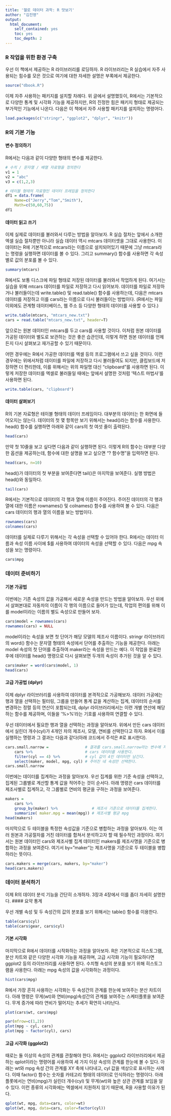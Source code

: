 ```yaml
---
title: '헬로 데이터 과학: R 맛보기'
author: "김진영"
output:
  html_document:
    self_contained: yes
    toc: yes
    toc_depth: 2
---
```


### R 작업을 위한 환경 구축

우선 이 책에서 제공하는 R 라이브러리를 로딩하자. R 라이브러리는 R 실습에서 자주 사용되는 힘수를 모은 것으로 여기에 대한 자세한 설명은 부록에서 제공한다.

```r
source("dbook.R")
```

이제 자주 사용하는 패키지를 설치할 차례다. 위 글에서 설명했듯이, R에서는 기본적으로 다양한 통계 및 시각화 기능을 제공하지만, R의 진정한 힘은 패키지 형태로 제공되는 부가적인 기능에서 나온다. 다음은 이 책에서 자주 사용할 패키지를 설치하는 명령어다.

```r
load.packages(c("stringr", "ggplot2", "dplyr", "knitr"))
```

### R의 기본 기능
#### 변수 정의하기
R에서는 다음과 같이 다양한 형태의 변수를 제공한다.

```r
# 수치 / 문자열 / 배열 자료형을 정의한다
v1 = 1
v2 = "abc"
v3 = c(1,2,3)

# 테이블 형태의 자료형인 데이터 프레임을 정의한다
df1 = data.frame(
	Name=c("Jerry","Tom","Smith"),
	Math=c(50,60,75))
df1
```


#### 데이터 읽고 쓰기
이제 실제로 데이터를 불러와서 다루는 방법을 알아보자.  R 실습 절차는 앞에서 소개한 엑셀 실습 절차뿐만 아니라 실습 데이터 역시 mtcars 데이터셋을 그대로 사용한다. 이 데이터는 R에 기본적으로 mtcars라는 이름으로 설치되어있기 때문에 그냥 mtcars라는 명령을 실행하면 데이터를 볼 수 있다. 그리고 summary() 함수를 사용하면 각 속성별로 값의 분포를 볼 수 있다.

```r
summary(mtcars)
```

R에서도 보통 디스크에 파일 형태로 저장된 데이터를 불러와서 작업하게 된다. 여기서는 실습을 위해 mtcars 데이터를 파일로 저장하고 다시 읽어보자. 데이터를 파일로 저장하거나 불러들이는데 write.table() 및 read.table() 함수를 사용하는데, 다음은 mtcars 데이터를 저장하고 이를 cars라는 이름으로 다시 불러들이는 방법이다. (R에서는 파일 이외에도 관계형 데이터베이스, 웹 주소 등 다양한 형태의 데이터를 사용할 수 있다.)

```r
write.table(mtcars, "mtcars_new.txt")
cars = read.table("mtcars_new.txt", header=T)
```

앞으로는 원본 데이터인 mtcars를 두고 cars를 사용할 것이다. 이처럼 원본 데이터를 가공된 데이터와 별도로 보관하는 것은 좋은 습관인데, 이렇게 하면 원본 데이터를 언제든지 다시 살펴보고 재가공할 수 있기 때문이다.

어떤 경우에는 R에서 가공한 데이터를 엑셀 등의 프로그램에서 쓰고 싶을 것이다. 이런 경우에는 위에서처럼 데이터를 파일에 저장하고 다시 불러들여도 되지만, 클립보드에 저장하면 더 편리한데, 이를 위해서는 위의 파일명 대신  "clipboard"를 사용하면 된다. 이렇게 저장한 데이터를 엑셀로 불러들일 때에는 앞에서 설명한 것처럼 ‘텍스트 마법사’를 사용하면 된다.

```r
write.table(cars, "clipboard")
```

#### 데이터 살펴보기
R의 기본 자료형은 테이블 형태의 데이터 프레임이다. 대부분의 데이터는 한 화면에 들어오지는 않는다. 데이터의 첫 몇 항목만 보기 위해서는 head()라는 함수를 사용한다. head() 함수를 실행하면 아래와 같이 cars의 첫 여섯 줄이 출력된다.

```r
head(cars)
```

만약 첫 10줄을 보고 싶다면 다음과 같이 실행하면 된다. 이렇게 R의 함수는 대부분 다양한 옵션을 제공하는데, 함수에 대한 설명을 보고 싶으면 "? 함수명"을 입력하면 된다.

```r
head(cars, n=10)
```

head()가 데이터의 첫 부분을 보여준다면 tail()은 마지막을 보여준다. 실행 방법은 head()와 동일하다.

```r
tail(cars)
```

R에서는 기본적으로 데이터의 각 행과 열에 이름이 주어진다. 주어진 데이터의 각 행과 열에 대한 이름은 rownames() 및 colnames() 함수를 사용하여 볼 수 있다. 다음은 cars 데이터의 행과 열의 이름을 보는 방법이다.

```r
rownames(cars)
colnames(cars)
```

데이터를 실제로 다루기 위해서는 각 속성을 선택할 수 있어야 한다. R에서는 데이터 이름과 속성 이름 사이에 $를 사용하여 데이터의 속성을 선택할 수 있다. 다음은 mpg 속성을 보는 명령이다.

```r
cars$mpg
```

### 데이터 준비하기

#### 기본 가공법

이번에는 기존 속성의 값을 가공해서 새로운 속성을 만드는 방법을 알아보자. 우선 위에서 살펴본대로 자동차의 이름이 각 행의 이름으로 들어가 있는데, 작업의 편의를 위해 이를 model이라는 이름의 별도 속성으로 만들어 보자. 

```r
cars$model = rownames(cars)
rownames(cars) = NULL
```

model이라는 속성을 보면 첫 단어가 해당 모델의 제조사 이름이다. stringr 라이브러리의 word() 함수는 문자열 형태의 속성에서 단어를 추출하는 기능을 제공한다. 아래는 model 속성의 첫 단어를 추출하여 maker라는 속성을 만드는 예다. 이 작업을 완료한 후에 데이터를 head() 명령으로 다시 살펴보면 두개의 속성이 추가된 것을 알 수 있다.

```r
cars$maker = word(cars$model, 1)
head(cars)
```

#### 고급 가공법 (dplyr)

이제 dplyr 라이브러리를 사용하여 데이터를 본격적으로 가공해보자. 데이터 가공에는 행과 열을 선택하는 필터링, 그룹을 만들어 통계 값을 계산하는 집계, 데이터의 순서를 변경하는 정렬 등의 연산이 포함되는데, dplyr 라이브러리에서는 이련 개별 연산에 해당하는 함수를 제공하며, 이들을 '%>%'라는 기호를 사용하여 연결할 수 있다.

우선 데이터에서 필요한 행과 열을 선택하는 과정을 알아보자. 위에서 만든 cars 데이터에서 실린더 개수(cyl)가 4개인 차의 제조사, 모델, 연비를 선택한다고 하자. R에서 이를 실행하는 명령과 그 결과는 다음과 같다(아래 코드에서 주석은 #로 표시한다).

```r
cars.small.narrow =                # 결과를 cars.small.narrow라는 변수에 저장한다.
	cars %>%                       # cars 데이터를 사용한다.
	filter(cyl == 4) %>%           # cyl 값이 4인 데이터만 남긴다.
	select(maker, model, mpg, cyl) # 주어진 네 속성만 선택한다.
cars.small.narrow
```

이번에는 데이터를 집계하는 과정을 알아보자. 우선 집계를 위한 기준 속성을 선택하고, 집계된 그룹별로 계산할 통계 값을 적어주는 것이 순서다. 아래 명령은 cars 데이터를 제조사별로 집계하고, 각 그룹별로 연비의 평균을 구하는 과정을 보여준다. 

```r
makers = 
	cars %>% 
	group_by(maker) %>%               # 제조사 기준으로 데이터를 집계한다.
	summarize( maker.mpg = mean(mpg)) # 제조사별 평균 mpg
head(makers)
```

마지막으로 두 테이블을 특정한 속성값을 기준으로 병합하는 과정을 알아보자. 이는 여러 원본과 가공절차를 거친 데이터를 합쳐서 분석하고자 할 때 필수적인 과정이다. 여기서는 원본 데이터인 cars와 제조사별 집계 데이터인 makers를 제조사명을 기준으로 병합하는 과정을 보여준다. 여기서 by=”maker”는 제조사명을 기준으로 두 테이블을 병합하라는 뜻이다.

```r
cars.makers = merge(cars, makers, by="maker")
head(cars.makers)
```

### 데이터 분석하기
이제 R의 데이터 분석 기능을 간단히 소개하자. 3장과 4장에서 이를 좀더 자세히 설명한다.
#### 요약 통계

우선 개별 속성 및 두 속성간의 값의 분포를 보기 위해서는 table() 함수를 이용한다.
```r
table(cars$cyl)
table(cars$gear, cars$cyl)
```

#### 기본 시각화

마지막으로 R에서 데이터를 시작화하는 과정을 알아보자. R은 기본적으로 히스토그램, 분산 차트와 같은 다양한 시각화 기능을 제공하며, 고급 시각화 기능이 필요하다면 ggplot2 등의 라이브러리를 사용하면 된다. 수치형 속성의 분포를 보기 위해 히스토그램을 사용한다. 아래는 mpg 속성의 값을 시각화하는 과정이다.

```r
hist(cars$mpg)
```

R에서 가장 흔히 사용하는 시각화는 두 속성간의 관계를 한눈에 보여주는 분산 차트이다. 아래 명령은 무게(wt)와 연비(mpg)속성간의 관계를 보여주는 스케터플롯을 보여준다. 무게 증가에 따라 연비가 떨어지는 추세가 확연히 나타난다.

```r
plot(cars$wt, cars$mpg)
```

```r
par(mfrow=c(1,2))
plot(mpg ~ cyl, cars)
plot(mpg ~ factor(cyl), cars)
```


#### 고급 시각화 (ggplot2)
때로는 둘 이상의 속성의 관계를 관찰해야 한다. R에서는 ggplot2 라이브러리에서 제공하는 qplot이라는 명령어를 사용하여 세 가지 이상 속성의 관계를 한눈에 볼 수 있다. 아래는 wt와 mpg 속성 간의 관계를 XY 축에 나타내고, cyl 값을 색상으로 표시하는 사례다. 이때 factor() 함수는 숫자를 카테고리 형태의 데이터로 인식하라는 명령이다. 아래 플롯에서는 연비(mpg)가 실린더 개수(cyl) 및 무게(wt)와 높은 상관 관계를 보임을 알 수 있다. 이런 종류의 시각화에는 엑셀에서 지원하지 않기 때문에, R을 사용할 이유가 된다. 

```r
qplot(wt, mpg, data=cars, color=wt)
qplot(wt, mpg, data=cars, color=factor(cyl))
```